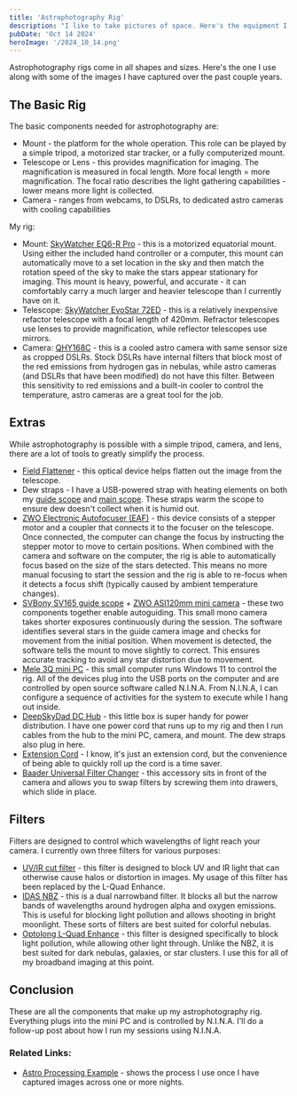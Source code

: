 ```yaml
---
title: 'Astrophotography Rig'
description: "I like to take pictures of space. Here's the equipment I use to do it."
pubDate: 'Oct 14 2024'
heroImage: '/2024_10_14.png'
---
```



Astrophotography rigs come in all shapes and sizes. Here's the one I use along with some of the images I have captured over the past couple years.

<ImageFromPath imagePath="2024_10_14/left_side.png" alt="This is the magical pile of cables, electronics, and optics" />

## The Basic Rig

The basic components needed for astrophotography are:
* Mount - the platform for the whole operation. This role can be played by a simple tripod, a motorized star tracker, or a fully computerized mount.
* Telescope or Lens - this provides magnification for imaging. The magnification is measured in focal length. More focal length = more magnification. The focal ratio describes the light gathering capabilities - lower means more light is collected.
* Camera - ranges from webcams, to DSLRs, to dedicated astro cameras with cooling capabilities

My rig:
* Mount: [SkyWatcher EQ6-R Pro](https://www.skywatcherusa.com/products/eq6-r-pro) - this is a motorized equatorial mount. Using either the included hand controller or a computer, this mount can automatically move to a set location in the sky and then match the rotation speed of the sky to make the stars appear stationary for imaging. This mount is heavy, powerful, and accurate - it can comfortably carry a much larger and heavier telescope than I currently have on it.
* Telescope: [SkyWatcher EvoStar 72ED](https://www.skywatcherusa.com/products/evostar-72-apo-refractor) - this is a relatively inexpensive refactor telescope with a focal length of 420mm. Refractor telescopes use lenses to provide magnification, while reflector telescopes use mirrors.
* Camera: [QHY168C](https://agenaastro.com/qhy-168c-cooled-color-astronomy-camera-qhy168c.html) - this is a cooled astro camera with same sensor size as cropped DSLRs. Stock DSLRs have internal filters that block most of the red emissions from hydrogen gas in nebulas, while astro cameras (and DSLRs that have been modified) do not have this filter. Between this sensitivity to red emissions and a built-in cooler  to control the temperature, astro cameras are a great tool for the job.

## Extras

While astrophotography is possible with a simple tripod, camera, and lens, there are a lot of tools to greatly simplify the process.

* [Field Flattener](https://www.firstlightoptics.com/stellamira-telescopes/stellamira-2-inch-field-flattener-with-m42-adapter.html) - this optical device helps flatten out the image from the telescope.
* Dew straps - I have a USB-powered strap with heating elements on both my [guide scope](https://www.amazon.com/gp/product/B07WJG9B5P) and [main scope](https://agenaastro.com/agena-dew-ninjatm-5v-usb-heater-strip-with-stepless-temperature-control-5v-dn.html). These straps warm the scope to ensure dew doesn't collect when it is humid out.
* [ZWO Electronic Autofocuser (EAF)](https://agenaastro.com/zwo-eaf-electronic-automatic-focuser-standard-5v-eaf-std.html) - this device consists of a stepper motor and a coupler that connects it to the focuser on the telescope. Once connected, the computer can change the focus by instructing the stepper motor to move to certain positions. When combined with the camera and software on the computer, the rig is able to automatically focus based on the size of the stars detected. This means no more manual focusing to start the session and the rig is able to re-focus when it detects a focus shift (typically caused by ambient temperature changes).
* [SVBony SV165 guide scope](https://www.amazon.com/gp/product/B088D37YMZ) + [ZWO ASI120mm mini camera](https://agenaastro.com/zwo-asi120mm-mini-cmos-monochrome-astronomy-imaging-camera.html) - these two components together enable autoguiding. This small mono camera takes shorter exposures continuously during the session. The software identifies several stars in the guide camera image and checks for movement from the initial position. When movement is detected, the software tells the mount to move slightly to correct. This ensures accurate tracking to avoid any star distortion due to movement.
* [Mele 3Q mini PC](https://www.amazon.com/gp/product/B0D2VLZZVW) - this small computer runs Windows 11 to control the rig. All of the devices plug into the USB ports on the computer and are controlled by open source software called N.I.N.A. From N.I.N.A, I can configure a sequence of activities for the system to execute while I hang out inside.
* [DeepSkyDad DC Hub](https://shop.deepskydad.com/product/dc-hub-2/) - this little box is super handy for power distribution. I have one power cord that runs up to my rig and then I run cables from the hub to the mini PC, camera, and mount. The dew straps also plug in here.
* [Extension Cord](https://www.homedepot.com/p/Masterplug-Open-Reel-3-ft-14-AWG-13Amp-Extension-Cord-Reel-with-4-Grounded-Outlets-OMA031114G4SL/331624988) - I know, it's just an extension cord, but the convenience of being able to quickly roll up the cord is a time saver.
* [Baader Universal Filter Changer](https://www.baader-planetarium.com/en/baader-ufc-(universal-filter-changer).html) - this accessory sits in front of the camera and allows you to swap filters by screwing them into drawers, which slide in place.

## Filters

Filters are designed to control which wavelengths of light reach your camera. I currently own three filters for various purposes:

* [UV/IR cut filter](https://www.amazon.com/gp/product/B07Y9HV927) - this filter is designed to block UV and IR light that can otherwise cause halos or distortion in images. My usage of this filter has been replaced by the L-Quad Enhance.
* [IDAS NBZ](https://idas.uno/space/en/IDAS/nbz.htm) - this is a dual narrowband filter. It blocks all but the narrow bands of wavelengths around hydrogen alpha and oxygen emissions. This is useful for blocking light pollution and allows shooting in bright moonlight. These sorts of filters are best suited for colorful nebulas.
* [Optolong L-Quad Enhance](https://optolong.com/cms/document/detail/id/286.html) - this filter is designed specifically to block light pollution, while allowing other light through. Unlike the NBZ, it is best suited for dark nebulas, galaxies, or star clusters. I use this for all of my broadband imaging at this point.

<ImageFromPath imagePath="2024_10_14/m17_nb.jpg" alt="Messier 17 shot with the NBZ filter" printLink="https://briangweber.com/featured/messier-17-in-narrowband-brian-weber.html" />

<ImageFromPath imagePath="2024_10_14/lagoon_hargb.jpg" alt="Lagoon and Trifid Nebulas shot with the NBZ and L-Quad" printLink="https://briangweber.com/featured/lagoon-and-trifid-nebula-brian-weber.html" />

<ImageFromPath imagePath="2024_10_14/orion_uvir.jpg" alt="Orion Nebula shot with the UV/IR filter" printLink="https://briangweber.com/featured/orion-nebula-in-rgb-brian-weber.html" />

## Conclusion

These are all the components that make up my astrophotography rig. Everything plugs into the mini PC and is controlled by N.I.N.A. I'll do a follow-up post about how I run my sessions using N.I.N.A. 

### Related Links:

* [Astro Processing Example](/2024-06-16-astro-processing/) - shows the process I use once I have captured images across one or more nights.